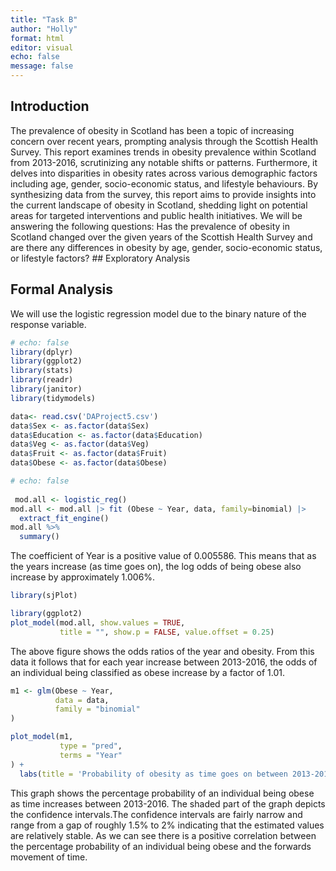 ```yaml
---
title: "Task B"
author: "Holly"
format: html
editor: visual
echo: false
message: false
---
```


## Introduction
The prevalence of obesity in Scotland has been a topic of increasing concern over recent years, prompting analysis through the Scottish Health Survey. This report examines trends in obesity prevalence within Scotland from 2013-2016, scrutinizing any notable shifts or patterns. Furthermore, it delves into disparities in obesity rates across various demographic factors including age, gender, socio-economic status, and lifestyle behaviours. By synthesizing data from the survey, this report aims to provide insights into the current landscape of obesity in Scotland, shedding light on potential areas for targeted interventions and public health initiatives. We will be answering the following questions: Has the prevalence of obesity in Scotland changed over the given years of the Scottish Health Survey and are there any differences in obesity by age, gender, socio-economic status, or lifestyle factors?
## Exploratory Analysis


## Formal Analysis
We will use the logistic regression model due to the binary nature of the response variable.
```r
# echo: false
library(dplyr)
library(ggplot2)
library(stats)
library(readr)
library(janitor)
library(tidymodels)

data<- read.csv('DAProject5.csv')
data$Sex <- as.factor(data$Sex)
data$Education <- as.factor(data$Education)
data$Veg <- as.factor(data$Veg)
data$Fruit <- as.factor(data$Fruit)
data$Obese <- as.factor(data$Obese)
```


```r
# echo: false
 
 mod.all <- logistic_reg()
mod.all <- mod.all |> fit (Obese ~ Year, data, family=binomial) |>
  extract_fit_engine()
mod.all %>%
  summary()


```
The coefficient of Year is a positive value of 0.005586. This means that as the years increase (as time goes on), the log odds of being obese also increase by approximately 1.006%.

```r
library(sjPlot)

library(ggplot2)
plot_model(mod.all, show.values = TRUE,
           title = "", show.p = FALSE, value.offset = 0.25)
```
The above figure shows the odds ratios of the year and obesity. From this data it follows that for each year increase between 2013-2016, the odds of an individual being classified as obese increase by a factor of 1.01.
```r
m1 <- glm(Obese ~ Year,
          data = data,
          family = "binomial"
)

plot_model(m1,
           type = "pred",
           terms = "Year"
) +
  labs(title = 'Probability of obesity as time goes on between 2013-2016 in Scotland', y = "Probability of obesity")
```

This graph shows the percentage probability of an individual being obese as time increases between 2013-2016. The shaded part of the graph depicts the confidence intervals.The confidence intervals are fairly narrow and range from a gap of roughly 1.5% to 2% indicating that the estimated values are relatively stable.
As we can see there is a positive correlation between the percentage probability of an individual being obese and the forwards movement of time.




